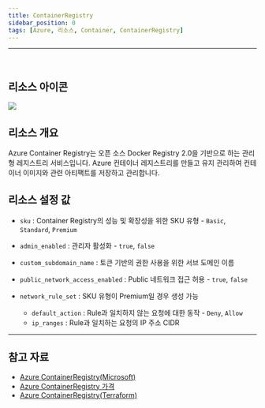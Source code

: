 ```yaml
---
title: ContainerRegistry
sidebar_position: 0
tags: [Azure, 리소스, Container, ContainerRegistry]
---
```







<hr />
<br />

## 리소스 아이콘
<img src={icon} />

## 리소스 개요
Azure Container Registry는 오픈 소스 Docker Registry 2.0을 기반으로 하는 관리형 레지스트리 서비스입니다. 
Azure 컨테이너 레지스트리를 만들고 유지 관리하여 컨테이너 이미지와 관련 아티팩트를 저장하고 관리합니다.






## 리소스 설정 값
- ```sku``` : Container Registry의 성능 및 확장성을 위한 SKU 유형 - ```Basic```, ```Standard```, ```Premium```

- ```admin_enabled``` : 관리자 활성화 - ```true```, ```false```

- ```custom_subdomain_name``` : 토큰 기반의 권한 사용을 위한 서브 도메인 이름
   
- ```public_network_access_enabled``` : Public 네트워크 접근 허용 - ```true```, ```false```

- ```network_rule_set``` : SKU 유형이 Premium일 경우 생성 가능
    + ```default_action``` : Rule과 일치하지 않는 요청에 대한 동작 - ```Deny```, ```Allow```
    + ```ip_ranges``` : Rule과 일치하는 요청의 IP 주소 CIDR



<hr />

## 참고 자료
- [Azure ContainerRegistry(Microsoft)](https://learn.microsoft.com/ko-kr/azure/container-registry/container-registry-intro)
- [Azure ContainerRegistry 가격](https://azure.microsoft.com/en-us/pricing/details/container-registry/) 
- [Azure ContainerRegistry(Terraform)](https://registry.terraform.io/providers/hashicorp/azurerm/latest/docs/resources/container_registry)
